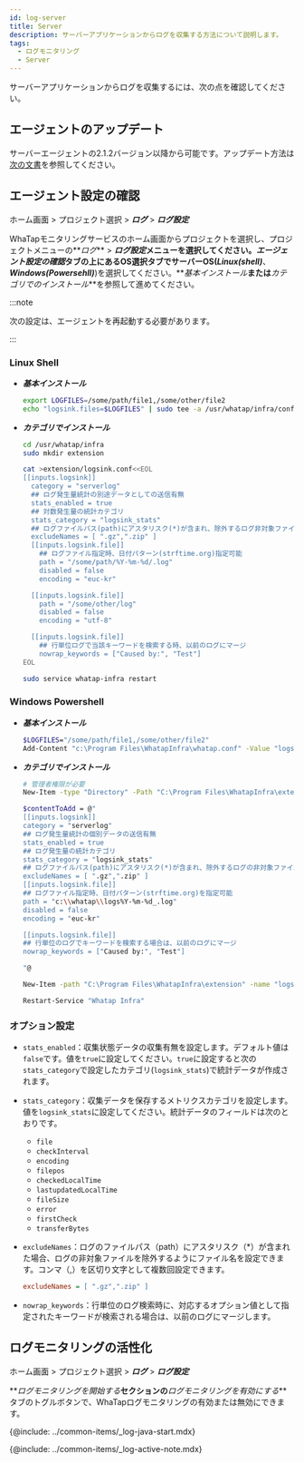 ```yaml
---
id: log-server
title: Server
description: サーバーアプリケーションからログを収集する方法について説明します。
tags:
  - ログモニタリング
  - Server
---
```


サーバーアプリケーションからログを収集するには、次の点を確認してください。

## エージェントのアップデート

サーバーエージェントの2.1.2バージョン以降から可能です。アップデート方法は[次の文書](../server/agent-update)を参照してください。

## エージェント設定の確認

ホーム画面 > プロジェクト選択 > **_ログ_** > **_ログ設定_**

WhaTapモニタリングサービスのホーム画面からプロジェクトを選択し、プロジェクトメニューの**_ログ_** > **_ログ設定_**メニューを選択してください。**_エージェント設定の確認_**タブの上にあるOS選択タブでサーバーOS(**_Linux(shell)_**、**_Windows(Powersehll)_**)を選択してください。**_基本インストール_**または**_カテゴリでのインストール_**を参照して進めてください。 

:::note

次の設定は、エージェントを再起動する必要があります。

:::

### Linux Shell

-   **_基本インストール_**

    ```bash title='Linux Shell'
    export LOGFILES=/some/path/file1,/some/other/file2
    echo "logsink.files=$LOGFILES" | sudo tee -a /usr/whatap/infra/conf/whatap.conf
    ```

-   **_カテゴリでインストール_**

    ```bash title='Linux Shell' {7-12,14,15,25,26} showLineNumbers
    cd /usr/whatap/infra
    sudo mkdir extension

    cat >extension/logsink.conf<<EOL
    [[inputs.logsink]]
      category = "serverlog"
      ## ログ発生量統計の別途データとしての送信有無
      stats_enabled = true 
      ## 対数発生量の統計カテゴリ
      stats_category = "logsink_stats"
      ## ログファイルパス(path)にアスタリスク(*)が含まれ、除外するログ非対象ファイル名設定 
      excludeNames = [ ".gz",".zip" ] 
      [[inputs.logsink.file]]
        ## ログファイル指定時、日付パターン(strftime.org)指定可能
        path = "/some/path/%Y-%m-%d/.log" 
        disabled = false
        encoding = "euc-kr"

      [[inputs.logsink.file]]
        path = "/some/other/log"
        disabled = false
        encoding = "utf-8"

      [[inputs.logsink.file]]
        ## 行単位ログで当該キーワードを検索する時、以前のログにマージ
        nowrap_keywords = ["Caused by:", "Test"]
    EOL

    sudo service whatap-infra restart
    ```

### Windows Powershell

-   **_基本インストール_**

    ```bash title='Windows Powershell'
    $LOGFILES="/some/path/file1,/some/other/file2"
    Add-Content "c:\Program Files\WhatapInfra\whatap.conf" -Value "logsink.files=$LOGFILES"
    ```

-   **_カテゴリでインストール_**

    ```bash title='Windows Powershell' {7-11,14,15,20,21} showLineNumbers
    # 管理者権限が必要
    New-Item -type "Directory" -Path "C:\Program Files\WhatapInfra\extension"

    $contentToAdd = @"
    [[inputs.logsink]]
    category = "serverlog"
    ## ログ発生量統計の個別データの送信有無
    stats_enabled = true 
    ## ログ発生量の統計カテゴリ
    stats_category = "logsink_stats"
    ## ログファイルパス(path)にアスタリスク(*)が含まれ、除外するログの非対象ファイル名の設定
    excludeNames = [ ".gz",".zip" ] 
    [[inputs.logsink.file]]
    ## ログファイル指定時、日付パターン(strftime.org)を指定可能
    path = "c:\\whatap\\logs%Y-%m-%d_.log"
    disabled = false
    encoding = "euc-kr"

    [[inputs.logsink.file]]
    ## 行単位のログでキーワードを検索する場合は、以前のログにマージ
    nowrap_keywords = ["Caused by:", "Test"]

    "@

    New-Item -path "C:\Program Files\WhatapInfra\extension" -name "logsink.conf" -type "file" -value $contentToAdd -Force

    Restart-Service "Whatap Infra"
    ```

### オプション設定

-   `stats_enabled`：収集状態データの収集有無を設定します。デフォルト値は`false`です。値を`true`に設定してください。`true`に設定すると次の`stats_category`で設定したカテゴリ(`logsink_stats`)で統計データが作成されます。

-   `stats_category`：収集データを保存するメトリクスカテゴリを設定します。値を`logsink_stats`に設定してください。統計データのフィールドは次のとおりです。

    -   `file`
    -   `checkInterval`
    -   `encoding`
    -   `filepos`
    -   `checkedLocalTime`
    -   `lastupdatedLocalTime`
    -   `fileSize`
    -   `error`
    -   `firstCheck`
    -   `transferBytes`

-   `excludeNames`：ログのファイルパス（path）にアスタリスク（\*）が含まれた場合、ログの非対象ファイルを除外するようにファイル名を設定できます。コンマ（,）を区切り文字として複数回設定できます。

    ```ini title='Example'
    excludeNames = [ ".gz",".zip" ]
    ```

-   `nowrap_keywords`：行単位のログ検索時に、対応するオプション値として指定されたキーワードが検索される場合は、以前のログにマージします。

## ログモニタリングの活性化

ホーム画面 > プロジェクト選択 > **_ログ_** > **_ログ設定_**

**_ログモニタリングを開始する_**セクションの**_ログモニタリングを有効にする_**タブのトグルボタンで、WhaTapログモニタリングの有効または無効にできます。 

{@include: ../common-items/_log-java-start.mdx}

{@include: ../common-items/_log-active-note.mdx} 
